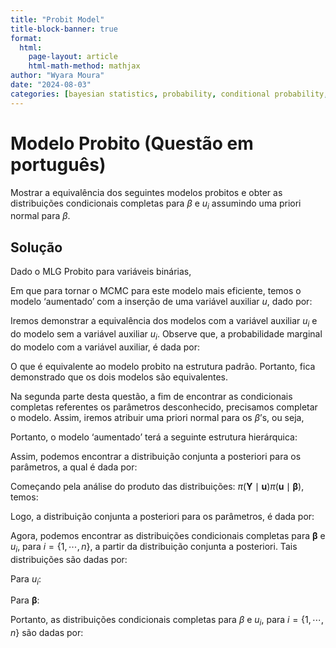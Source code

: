 ```yaml
---
title: "Probit Model"
title-block-banner: true
format:
  html:
    page-layout: article
    html-math-method: mathjax
author: "Wyara Moura"
date: "2024-08-03"
categories: [bayesian statistics, probability, conditional probability, probit]
---
```


::: hidden
\usepackage{amsfonts}
\usepackage{dsfont}
\renewcommand{\baselinestretch}{1.2}
\renewcommand{\arraystretch}{1.2}
:::

# Modelo Probito (Questão em português)

Mostrar a equivalência dos seguintes modelos probitos e obter as distribuições condicionais completas para $\beta$ e $u_{i}$ assumindo uma priori normal para $\beta$.

## Solução

Dado o MLG Probito para variáveis binárias, \begin{equation*}
\begin{array}{rclll}
Y_{i} & \sim & \textrm{Ber}(\Phi(\textbf{X}_{i}\boldsymbol{\beta})) \\
\end{array}
\end{equation*}

Em que para tornar o MCMC para este modelo mais eficiente, temos o modelo 'aumentado' com a inserção de uma variável auxiliar $u$, dado por: \begin{equation*}
\begin{array}{rclll}
u_{i} & \sim & \mathcal{N}(\textbf{X}_{i}\boldsymbol{\beta}, 1) \\
Y_{i} & = & 
\begin{cases}
1, & \text{se } u_{i} > 0 \\
0, & \text{se } u_{i} \leq 0.
\end{cases}
\end{array}
\end{equation*}

Iremos demonstrar a equivalência dos modelos com a variável auxiliar $u_{i}$ e do modelo sem a variável auxiliar $u_{i}$. Observe que, a probabilidade marginal do modelo com a variável auxiliar, é dada por: \begin{equation*}
\begin{array}{rclll}
\mathbb{P}(Y_{i} = 1) & = & \mathbb{E}(Y_{i}) \; = \; \mathbb{E}_{u_{i}}[\mathbb{E}(Y_{i}\mid u_{i})] \; = \; \mathbb{E}_{u_{i}}[\mathbb{1}(u_{i} > 0)] \\
& = & \mathbb{P}(u_{i} > 0) \\
& = & 1 - \mathbb{P}(u_{i} \leq 0) \\
& = & 1 - \mathbb{P}\left( Z_{i} \leq \dfrac{0 - \textbf{X}_{i}\boldsymbol{\beta}}{1} \right)\\
& = & 1 - \Phi(- \textbf{X}_{i}\boldsymbol{\beta}) \\
& = & 1 - \left[ 1 - \Phi(\textbf{X}_{i}\boldsymbol{\beta})\right] \\
& = & \Phi(\textbf{X}_{i}\boldsymbol{\beta}) \\
\end{array}
\end{equation*}

O que é equivalente ao modelo probito na estrutura padrão. Portanto, fica demonstrado que os dois modelos são equivalentes.

Na segunda parte desta questão, a fim de encontrar as condicionais completas referentes os parâmetros desconhecido, precisamos completar o modelo. Assim, iremos atribuir uma priori normal para os $\beta$'s, ou seja, \begin{equation*}
\begin{array}{rclll}
\pi(\boldsymbol{\beta}) & \sim & \mathcal{N}_{p}(\textbf{b}, \textbf{V} ) \\
\end{array}
\end{equation*}

Portanto, o modelo 'aumentado' terá a seguinte estrutura hierárquica: \begin{equation*}
\begin{array}{lclll}
Y_{i} & = & 
\begin{cases}
1, & \text{se } u_{i} > 0 \\
0, & \text{se } u_{i} \leq 0. \\
\end{cases} \\
u_{i}\mid \boldsymbol{\beta} & \sim & \mathcal{N}(\textbf{X}_{i}\boldsymbol{\beta}, 1) \\
\boldsymbol{\beta} & \sim & \mathcal{N}_{p}(\textbf{b}, \textbf{V} ) 
\end{array}
\end{equation*}

Assim, podemos encontrar a distribuição conjunta a posteriori para os parâmetros, a qual é dada por: \begin{equation*}
\begin{array}{rclll}
\pi(\boldsymbol{\beta}, \textbf{u}\mid\textbf{Y}) & \propto &  \pi(\boldsymbol{\beta}, \textbf{u},\textbf{Y})\\
 & \propto &  \pi(\textbf{Y}\mid\boldsymbol{\beta}, \textbf{u})\pi( \textbf{u}\mid\boldsymbol{\beta})\pi(\boldsymbol{\beta})\\
 & \propto &  \pi(\textbf{Y}\mid\textbf{u})\pi( \textbf{u}\mid\boldsymbol{\beta})\pi(\boldsymbol{\beta})\\
\end{array}
\end{equation*}

Começando pela análise do produto das distribuições: $\pi(\textbf{Y}\mid\textbf{u})\pi( \textbf{u}\mid\boldsymbol{\beta})$, temos: \begin{equation*}
\begin{array}{rclll}
\pi(\textbf{Y}\mid\textbf{u})\pi( \textbf{u}\mid\boldsymbol{\beta}) & = &  \displaystyle\prod_{i=1}^{n}[\pi(Y_{i}\mid u_{i})\pi(u_{i}\mid\boldsymbol{\beta})]\\[12pt]

 & = &  \displaystyle\prod_{i=1}^{n} [ \mathbb{1}(Y_{i} = 1)\mathbb{1}(u_{i} > 0) + \mathbb{1}(Y_{i} = 0)\mathbb{1}(u_{i} \leq 0) ] \times \\[10pt]

 &  & \times \dfrac{1}{\sqrt{2\pi}}\exp{\left\{-\dfrac{1}{2}(u_{i} - \textbf{X}_{i}\boldsymbol{\beta})^2\right\}}\\[10pt]
 
 & = &  \displaystyle\prod_{i=1}^{n} \left[ \dfrac{1}{\sqrt{2\pi}}\exp{\left\{-\dfrac{1}{2}(u_{i} - \textbf{X}_{i}\boldsymbol{\beta})^2\right\}}\mathbb{1}(Y_{i} = 1)\mathbb{1}(u_{i} > 0) \right. + \\[10pt]
 & & + \left. \dfrac{1}{\sqrt{2\pi}}\exp{\left\{-\dfrac{1}{2}(u_{i} - \textbf{X}_{i}\boldsymbol{\beta})^2\right\}}\mathbb{1}(Y_{i} = 0)\mathbb{1}(u_{i} \leq 0) \right] \\
\end{array}
\end{equation*}

Logo, a distribuição conjunta a posteriori para os parâmetros, é dada por: \begin{equation*}
\begin{array}{rclll}
\pi(\boldsymbol{\beta}, \textbf{u}\mid\textbf{Y}) & \propto &  \pi(\textbf{Y}\mid\textbf{u})\pi( \textbf{u}\mid\boldsymbol{\beta})\pi(\boldsymbol{\beta})\\[10pt]
& \propto &  \displaystyle\prod_{i=1}^{n} \left[ \dfrac{1}{\sqrt{2\pi}}\exp{\left\{-\dfrac{1}{2}(u_{i} - \textbf{X}_{i}\boldsymbol{\beta})^2\right\}}\mathbb{1}(Y_{i} = 1)\mathbb{1}(u_{i} > 0) \right. + \\[12pt]
 & & + \left. \dfrac{1}{\sqrt{2\pi}}\exp{\left\{-\dfrac{1}{2}(u_{i} - \textbf{X}_{i}\boldsymbol{\beta})^2\right\}}\mathbb{1}(Y_{i} = 0)\mathbb{1}(u_{i} \leq 0) \right] \times\\[12pt]
 & & \times \exp{\left\{-\dfrac{1}{2}(\boldsymbol{\beta} - \textbf{b})^{\top}\textbf{V}^{-1}(\boldsymbol{\beta} - \textbf{b})\right\}}
\end{array}
\end{equation*}

Agora, podemos encontrar as distribuições condicionais completas para $\boldsymbol{\beta}$ e $u_{i}$, para $i = \{1, \cdots, n\}$, a partir da distribuição conjunta a posteriori. Tais distribuições são dadas por:

Para $u_{i}$: \begin{equation*}
\begin{array}{rclll}
\pi(u_{i}\mid\boldsymbol{\beta}, Y_{i},\textbf{X}_{i}) & \propto &  [\pi(Y_{i}\mid u_{i})\pi(u_{i}\mid\boldsymbol{\beta})]\pi(\boldsymbol{\beta})\\[8pt]
 
 & \propto &  \left[ \dfrac{1}{\sqrt{2\pi}}\exp{\left\{-\dfrac{1}{2}(u_{i} - \textbf{X}_{i}\boldsymbol{\beta})^2\right\}}\mathbb{1}(Y_{i} = 1)\mathbb{1}(u_{i} > 0) \right. + \\[8pt]
 & & + \left. \dfrac{1}{\sqrt{2\pi}}\exp{\left\{-\dfrac{1}{2}(u_{i} - \textbf{X}_{i}\boldsymbol{\beta})^2\right\}}\mathbb{1}(Y_{i} = 0)\mathbb{1}(u_{i} \leq 0) \right] \\[8pt]

& \propto &
\begin{cases}
\mathcal{N}(\textbf{X}_{i}\boldsymbol{\beta}, 1)\mathbb{1}(u_{i} > 0) , & \text{se } Y_{i} = 1 \\
\mathcal{N}(\textbf{X}_{i}\boldsymbol{\beta}, 1)\mathbb{1}(u_{i} \leq 0), & \text{se } Y_{i} = 0. \\
\end{cases} \\[5pt]
\end{array}
\end{equation*}

Para $\boldsymbol{\beta}$: \begin{equation*}
\begin{array}{rclll}
\pi(\boldsymbol{\beta}\mid\textbf{u}, \textbf{Y},\textbf{X}) & \propto &  \pi(\textbf{Y}\mid\textbf{u})\pi( \textbf{u}\mid\boldsymbol{\beta})\pi(\boldsymbol{\beta})\\[5pt]
 
 & \propto & \exp{\left\{-\dfrac{1}{2}(\textbf{u} - \textbf{X}\boldsymbol{\beta})^{\top}(\textbf{u} - \textbf{X}\boldsymbol{\beta})\right\}} \cdot \exp{\left\{-\dfrac{1}{2}(\boldsymbol{\beta} - \textbf{b})^{\top}\textbf{V}^{-1}(\boldsymbol{\beta} - \textbf{b})\right\}} \\[8pt]

& \propto & \exp{\left\{-\dfrac{1}{2}\left(\textbf{u}^{\top}\textbf{u} - \textbf{u}^{\top}\textbf{X}\boldsymbol{\beta} - \boldsymbol{\beta}^{\top}\textbf{X}^{\top}\textbf{u} + \boldsymbol{\beta}^{\top}\textbf{X}^{\top}\textbf{X}\boldsymbol{\beta} + \right. \right.}\\[8pt]
& & \left. \left. + \boldsymbol{\beta}^{\top}\textbf{V}^{-1}\boldsymbol{\beta} - \boldsymbol{\beta}^{\top}\textbf{V}^{-1}\textbf{b} - \textbf{b}^{\top}\textbf{V}^{-1}\boldsymbol{\beta} + \textbf{b}^{\top}\textbf{V}^{-1}\textbf{b}\right) \right\} \\[8pt]
\end{array}
\end{equation*}

\begin{equation*}
\begin{array}{rclll}

& \propto & \exp{\left\{-\dfrac{1}{2}\left(\boldsymbol{\beta}^{\top}\textbf{X}^{\top}\textbf{X}\boldsymbol{\beta} + \boldsymbol{\beta}^{\top}\textbf{V}^{-1}\boldsymbol{\beta} - \boldsymbol{\beta}^{\top}\textbf{X}^{\top}\textbf{u} -  \boldsymbol{\beta}^{\top}\textbf{V}^{-1}\textbf{b}\right)\right\}}\\[8pt]

& \propto & \exp{\left\{-\dfrac{1}{2}\left[\boldsymbol{\beta}^{\top} \left( \textbf{X}^{\top}\textbf{X} + \textbf{V}^{-1} \right) \boldsymbol{\beta} - \boldsymbol{\beta}^{\top} \left( \textbf{X}^{\top}\textbf{u} +  \textbf{V}^{-1}\textbf{b} \right)\right]\right.}\\[9pt]

& & \left. \left. - (\textbf{u}^{\top}\textbf{X} + \textbf{b}^{\top}\textbf{V}^{-1})\boldsymbol{\beta} \right] \right\} \\[8pt]

& \propto & \mathcal{N}_{p}\left[\left( \textbf{X}^{\top}\textbf{X} + \textbf{V}^{-1} \right)^{-1}\left( \textbf{X}^{\top}\textbf{u} +  \textbf{V}^{-1}\textbf{b}\right), \left( \textbf{X}^{\top}\textbf{X} + \textbf{V}^{-1} \right)^{-1} \right]\\[9pt]
\end{array}
\end{equation*}

Portanto, as distribuições condicionais completas para $\beta$ e $u_{i}$, para $i = \{1, \cdots, n\}$ são dadas por: \begin{equation*}
\begin{array}{rclll}
\pi(u_{i}\mid\boldsymbol{\beta}, Y_{i},\textbf{X}_{i}) & \sim &
\begin{cases}
\mathcal{N}(\textbf{X}_{i}\boldsymbol{\beta}, 1)\mathbb{1}(u_{i} > 0) , & \text{se } Y_{i} = 1 \\
\mathcal{N}(\textbf{X}_{i}\boldsymbol{\beta}, 1)\mathbb{1}(u_{i} \leq 0), & \text{se } Y_{i} = 0. \\
\end{cases} \\[16pt]

\pi(\boldsymbol{\beta}\mid\textbf{u}, \textbf{Y},\textbf{X}) & \sim & \mathcal{N}_{p}\left[\left( \textbf{X}^{\top}\textbf{X} + \textbf{V}^{-1} \right)^{-1}\left( \textbf{X}^{\top}\textbf{u} +  \textbf{V}^{-1}\textbf{b}\right), \left( \textbf{X}^{\top}\textbf{X} + \textbf{V}^{-1} \right)^{-1} \right]
\end{array}
\end{equation*}

